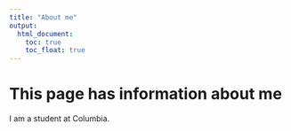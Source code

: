 ```yaml
---
title: "About me"
output: 
  html_document:
    toc: true
    toc_float: true
---
```


# This page has information about me

I am a student at Columbia.
